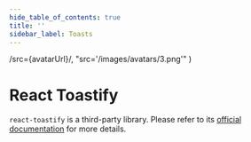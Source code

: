 ```yaml
---
hide_table_of_contents: true
title: ''
sidebar_label: Toasts
---
```




  /src={avatarUrl}/,
  "src='/images/avatars/3.png'"
)

<h1 className='!m-0'>React Toastify</h1>

<div className='template-bg-color' />

<code>react-toastify</code> is a third-party library. Please refer to its [official
documentation](https://fkhadra.github.io/react-toastify/) for more details.

<Grid container spacing={6}>
  <Grid size={{ xs: 12, sm: 6, md: 4 }}>
    <CardSnippet code={SourceCodeToastsBlank} showIconInCardContent>
      <ToastsBlank />
    </CardSnippet>
  </Grid>
  <Grid size={{ xs: 12, sm: 6, md: 4 }}>
    <CardSnippet code={SourceCodeToastsMultiLine} showIconInCardContent>
      <ToastsMultiLine />
    </CardSnippet>
  </Grid>
  <Grid size={{ xs: 12, sm: 6, md: 4 }}>
    <CardSnippet code={SourceCodeToastsSuccess} showIconInCardContent>
      <ToastsSuccess />
    </CardSnippet>
  </Grid>
  <Grid size={{ xs: 12, sm: 6, md: 4 }}>
    <CardSnippet code={SourceCodeToastsError} showIconInCardContent>
      <ToastsError />
    </CardSnippet>
  </Grid>
  <Grid size={{ xs: 12, sm: 6, md: 4 }}>
    <CardSnippet code={SourceCodeToastsPromise} showIconInCardContent>
      <ToastsPromise />
    </CardSnippet>
  </Grid>
  <Grid size={{ xs: 12, sm: 6, md: 4 }}>
    <CardSnippet code={SourceCodeToastsEmoji} showIconInCardContent>
      <ToastsEmoji />
    </CardSnippet>
  </Grid>
  <Grid size={{ xs: 12, sm: 6, md: 4 }}>
    <CardSnippet code={SourceCodeToastsThemed} showIconInCardContent>
      <ToastsThemed />
    </CardSnippet>
  </Grid>
  <Grid size={{ xs: 12, sm: 6, md: 4 }}>
    <CardSnippet code={updatedSourceCodeToastsCustom} showIconInCardContent>
      <ToastsCustom />
    </CardSnippet>
  </Grid>
  <Grid size={{ xs: 12, sm: 6, md: 4 }}>
    <CardSnippet code={SourceCodeToastsCustomPosition} showIconInCardContent>
      <ToastsCustomPosition />
    </CardSnippet>
  </Grid>
  <Grid size={{ xs: 12, sm: 6, md: 4 }}>
    <CardSnippet code={SourceCodeToastsProgrammatically} showIconInCardContent>
      <ToastsProgrammatically />
    </CardSnippet>
  </Grid>
  <Grid size={{ xs: 12, sm: 6, md: 4 }}>
    <CardSnippet code={SourceCodeToastsPreventDuplicate} showIconInCardContent>
      <ToastsPreventDuplicate />
    </CardSnippet>
  </Grid>
  <Grid size={{ xs: 12, sm: 6, md: 4 }}>
    <CardSnippet code={SourceCodeToastsFlip} showIconInCardContent>
      <ToastsFlip />
    </CardSnippet>
  </Grid>
</Grid>
